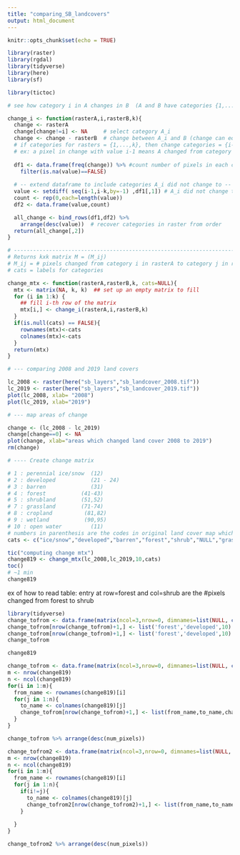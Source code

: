 ```yaml
---
title: "comparing_SB_landcovers"
output: html_document
---
```


```r
knitr::opts_chunk$set(echo = TRUE)

library(raster)
library(rgdal)
library(tidyverse)
library(here)
library(sf)

library(tictoc)
```


```r

# see how category i in A changes in B  (A and B have categories {1,...,k})

change_i <- function(rasterA,i,rasterB,k){
  change <- rasterA
  change[change!=i] <- NA     # select category A_i
  change <- change - rasterB  # change between A_i and B (change can equal 0)
  # if categories for rasters = {1,...,k}, then change categories = {i-1,...,1-k} 
  # ex: a pixel in change with value i-1 means A changed from category i to category 1
  
  df1 <- data.frame(freq(change)) %>% #count number of pixels in each change category
    filter(is.na(value)==FALSE)
  
  # -- extend dataframe to include categories A_i did not change to --
  value <- setdiff( seq(i-1,i-k,by=-1) ,df1[,1]) # A_i did not change to any of these categories
  count <- rep(0,each=length(value))
  df2 <- data.frame(value,count)

  all_change <- bind_rows(df1,df2) %>% 
    arrange(desc(value))  # recover categories in raster from order
  return(all_change[,2])
}

# ------------------------------------------------------------------------------------
# Returns kxk matrix M = (M_ij)
# M_ij = # pixels changed from category i in rasterA to category j in rasterB
# cats = labels for categories

change_mtx <- function(rasterA,rasterB,k, cats=NULL){
  mtx <- matrix(NA, k, k)  ## set up an empty matrix to fill
  for (i in 1:k) {
    ## fill i-th row of the matrix
    mtx[i,] <- change_i(rasterA,i,rasterB,k)
  } 
  if(is.null(cats) == FALSE){
    rownames(mtx)<-cats
    colnames(mtx)<-cats
  }
  return(mtx)
}
```

```r
# --- comparing 2008 and 2019 land covers 

lc_2008 <- raster(here("sb_layers","sb_landcover_2008.tif"))
lc_2019 <- raster(here("sb_layers","sb_landcover_2019.tif"))
plot(lc_2008, xlab= "2008")
plot(lc_2019, xlab="2019")
```

```r
# --- map areas of change 

change <- (lc_2008 - lc_2019)
change[change==0] <- NA
plot(change, xlab="areas which changed land cover 2008 to 2019")
rm(change)
```

```r
# ---- Create change matrix

# 1 : perennial ice/snow  (12)
# 2 : developed           (21 - 24)
# 3 : barren              (31)
# 4 : forest           (41-43)
# 5 : shrubland        (51,52)
# 7 : grassland        (71-74)
# 8 : cropland          (81,82)
# 9 : wetland           (90,95)
# 10 : open water         (11)
# numbers in parenthesis are the codes in original land cover map which have been aggregated under same category
cats <- c("ice/snow","developed","barren","forest","shrub","NULL","grass","crop","wetland","water")

tic("computing change mtx")
change819 <- change_mtx(lc_2008,lc_2019,10,cats)
toc()
# ~1 min
change819
```

ex of how to read table: entry at row=forest and col=shrub are the #pixels changed from forest to shrub


```r
library(tidyverse)
change_tofrom <- data.frame(matrix(ncol=3,nrow=0, dimnames=list(NULL, c("from", "to", "num_pixels"))))
change_tofrom[nrow(change_tofrom)+1,] <- list('forest','developed',10)
change_tofrom[nrow(change_tofrom)+1,] <- list('forest','developed',10)
change_tofrom
```

```r
change819

change_tofrom <- data.frame(matrix(ncol=3,nrow=0, dimnames=list(NULL, c("from", "to", "num_pixels"))))
m <- nrow(change819)
n <- ncol(change819)
for(i in 1:m){
  from_name <- rownames(change819)[i]
  for(j in 1:n){
    to_name <- colnames(change819)[j]
    change_tofrom[nrow(change_tofrom)+1,] <- list(from_name,to_name,change819[i,j])
  }
}

change_tofrom %>% arrange(desc(num_pixels))
```
```r
change_tofrom2 <- data.frame(matrix(ncol=3,nrow=0, dimnames=list(NULL, c("from", "to", "num_pixels"))))
m <- nrow(change819)
n <- ncol(change819)
for(i in 1:m){
  from_name <- rownames(change819)[i]
  for(j in 1:n){
    if(i!=j){
      to_name <- colnames(change819)[j]
      change_tofrom2[nrow(change_tofrom2)+1,] <- list(from_name,to_name,change819[i,j])  
    }
    
  }
}

change_tofrom2 %>% arrange(desc(num_pixels))
```

